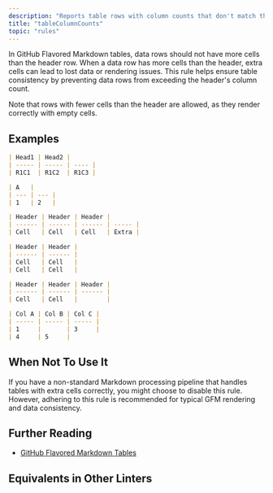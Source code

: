 ```yaml
---
description: "Reports table rows with column counts that don't match the header."
title: "tableColumnCounts"
topic: "rules"
---
```



<RuleSummary plugin="md" rule="tableColumnCounts" />

In GitHub Flavored Markdown tables, data rows should not have more cells than the header row.
When a data row has more cells than the header, extra cells can lead to lost data or rendering issues.
This rule helps ensure table consistency by preventing data rows from exceeding the header's column count.

Note that rows with fewer cells than the header are allowed, as they render correctly with empty cells.

## Examples

<Tabs>
<TabItem label="❌ Incorrect">

```markdown
| Head1 | Head2 |
| ----- | ----- | ---- |
| R1C1  | R1C2  | R1C3 |
```

```markdown
| A   |
| --- | --- |
| 1   | 2   |
```

```markdown
| Header | Header | Header |
| ------ | ------ | ------ | ----- |
| Cell   | Cell   | Cell   | Extra |
```

</TabItem>
<TabItem label="✅ Correct">

```markdown
| Header | Header |
| ------ | ------ |
| Cell   | Cell   |
| Cell   | Cell   |
```

```markdown
| Header | Header | Header |
| ------ | ------ | ------ |
| Cell   | Cell   |        |
```

```markdown
| Col A | Col B | Col C |
| ----- | ----- | ----- |
| 1     |       | 3     |
| 4     | 5     |
```

</TabItem>
</Tabs>

## When Not To Use It

If you have a non-standard Markdown processing pipeline that handles tables with extra cells correctly, you might choose to disable this rule.
However, adhering to this rule is recommended for typical GFM rendering and data consistency.

## Further Reading

- [GitHub Flavored Markdown Tables](https://github.github.com/gfm/#tables-extension-)

## Equivalents in Other Linters

<RuleEquivalents pluginId="md" ruleId="tableColumnCounts" />

